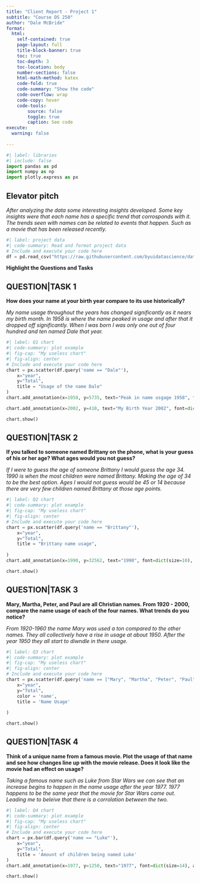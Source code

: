 ```yaml
---
title: "Client Report - Project 1"
subtitle: "Course DS 250"
author: "Dale McBride"
format:
  html:
    self-contained: true
    page-layout: full
    title-block-banner: true
    toc: true
    toc-depth: 3
    toc-location: body
    number-sections: false
    html-math-method: katex
    code-fold: true
    code-summary: "Show the code"
    code-overflow: wrap
    code-copy: hover
    code-tools:
        source: false
        toggle: true
        caption: See code
execute: 
  warning: false
    
---
```


```python
#| label: libraries
#| include: false
import pandas as pd
import numpy as np
import plotly.express as px
```


## Elevator pitch

_After analyzing the data some interesting insights developed. Some key insights were that each name has a specific trend that corrosponds with it. The trends seen with names can be related to events that happen. Such as a movie that has been released recently._

```python
#| label: project data
#| code-summary: Read and format project data
# Include and execute your code here
df = pd.read_csv("https://raw.githubusercontent.com/byuidatascience/data4names/master/data-raw/names_year/names_year.csv")
```

__Highlight the Questions and Tasks__

## QUESTION|TASK 1

__How does your name at your birth year compare to its use historically?__

_My name usage throughout the years has changed significantly as it nears my birth month. In 1958 is where the name peaked in usage and after that it dropped off significantly. When I was born I was only one out of four hundred and ten named Dale that year._

```python
#| label: Q1 chart
#| code-summary: plot example
#| fig-cap: "My useless chart"
#| fig-align: center
# Include and execute your code here
chart = px.scatter(df.query('name == "Dale"'),
    x="year", 
    y="Total",
    title = "Usage of the name Dale"
)
chart.add_annotation(x=1958, y=5735, text="Peak in name usgage 1958", font=dict(size=10), arrowcolor="black")

chart.add_annotation(x=2002, y=410, text="My Birth Year 2002", font=dict(size=10), arrowcolor="black")

chart.show()
```

## QUESTION|TASK 2

__If you talked to someone named Brittany on the phone, what is your guess of his or her age? What ages would you not guess?__

_If I were to guess the age of someone Brittany I would guess the age 34. 1990 is when the most children were named Brittany. Making the age of 34 to be the best option. Ages I would not guess would be 45 or 14 because there are very few children named Brittany at those age points. _

```python
#| label: Q2 chart
#| code-summary: plot example
#| fig-cap: "My useless chart"
#| fig-align: center
# Include and execute your code here
chart = px.scatter(df.query('name == "Brittany"'),
    x="year", 
    y="Total",
    title = "Brittany name usage",
    
)
chart.add_annotation(x=1990, y=32562, text="1990", font=dict(size=10), arrowcolor="black")

chart.show()
```

## QUESTION|TASK 3

__Mary, Martha, Peter, and Paul are all Christian names. From 1920 - 2000, compare the name usage of each of the four names. What trends do you notice?__

_From 1920-1960 the name Mary was used a ton compared to the other names. They all collectively have a rise in usage at about 1950. After the year 1950 they all start to diwndle in there usage._

```python
#| label: Q3 chart
#| code-summary: plot example
#| fig-cap: "My useless chart"
#| fig-align: center
# Include and execute your code here
chart = px.scatter(df.query('name == ["Mary", "Martha", "Peter", "Paul"]'),
    x="year", 
    y="Total",
    color = 'name',
    title = 'Name Usage'
    
)

chart.show()
```

## QUESTION|TASK 4

__Think of a unique name from a famous movie. Plot the usage of that name and see how changes line up with the movie release. Does it look like the movie had an effect on usage?__

_Taking a famous name such as Luke from Star Wars we can see that an increase begins to happen in the name usage after the year 1977. 1977 happens to be the same year that the movie for Star Wars came out. Leading me to beleive that there is a corrolation between the two._

```python
#| label: Q4 chart
#| code-summary: plot example
#| fig-cap: "My useless chart"
#| fig-align: center
# Include and execute your code here
chart = px.bar(df.query('name == "Luke"'),
    x="year", 
    y="Total",
    title = 'Amount of children being named Luke'
)
chart.add_annotation(x=1977, y=1250, text="1977", font=dict(size=14), arrowcolor="black")

chart.show()
```
